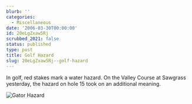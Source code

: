 ```yaml
---
blurb: ''
categories:
  - Miscellaneous
date: '2006-03-30T00:00:00'
id: 20eLgZxaw5Rj
scrubbed_2021: false
status: published
type: post
title: Golf Hazard
slug: 20eLgZxaw5Rj--golf-hazard
---
```


In golf, red stakes mark a water hazard. On the Valley Course at
Sawgrass yesterday, the hazard on hole 15 took on an additional
meaning.

![Gator Hazard](http://www.alanwsmith.com/blog/wp-content/uploads/2006/03/20060329_035734a.jpg)
